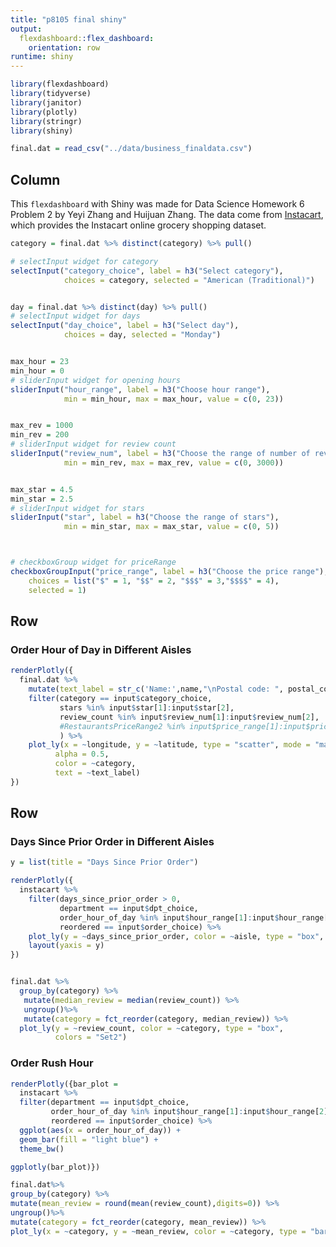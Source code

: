 ```yaml
---
title: "p8105 final shiny"
output: 
  flexdashboard::flex_dashboard:
    orientation: row
runtime: shiny
---
```


```r
library(flexdashboard)
library(tidyverse)
library(janitor)
library(plotly)
library(stringr)
library(shiny)

final.dat = read_csv("../data/business_finaldata.csv") 
```

Column {.sidebar}
-----------------------------------------------------------------------

This `flexdashboard` with Shiny was made for Data Science Homework 6 Problem 2 by Yeyi Zhang and Huijuan Zhang. The data come from [Instacart](http://jeffgoldsmith.com/DSI/dataset_instacart.html), which provides the Instacart online grocery shopping dataset.

```r
category = final.dat %>% distinct(category) %>% pull()

# selectInput widget for category
selectInput("category_choice", label = h3("Select category"),
            choices = category, selected = "American (Traditional)")


day = final.dat %>% distinct(day) %>% pull()
# selectInput widget for days
selectInput("day_choice", label = h3("Select day"),
            choices = day, selected = "Monday")


max_hour = 23
min_hour = 0
# sliderInput widget for opening hours
sliderInput("hour_range", label = h3("Choose hour range"),
            min = min_hour, max = max_hour, value = c(0, 23))


max_rev = 1000
min_rev = 200
# sliderInput widget for review count
sliderInput("review_num", label = h3("Choose the range of number of reviews"),
            min = min_rev, max = max_rev, value = c(0, 3000))


max_star = 4.5
min_star = 2.5
# sliderInput widget for stars
sliderInput("star", label = h3("Choose the range of stars"),
            min = min_star, max = max_star, value = c(0, 5))



# checkboxGroup widget for priceRange
checkboxGroupInput("price_range", label = h3("Choose the price range"), 
    choices = list("$" = 1, "$$" = 2, "$$$" = 3,"$$$$" = 4),
    selected = 1)
```

Row
-----------------------------------------------------------------------

### Order Hour of Day in Different Aisles

```r
renderPlotly({
  final.dat %>%
    mutate(text_label = str_c('Name:',name,"\nPostal code: ", postal_code, '\nAddress: ', address, '\nCategory: ', category)) %>% 
    filter(category == input$category_choice,
           stars %in% input$star[1]:input$star[2],
           review_count %in% input$review_num[1]:input$review_num[2],
           #RestaurantsPriceRange2 %in% input$price_range[1]:input$price_range[2]:input$price_range[3]:input$price_range[4]
           ) %>%
    plot_ly(x = ~longitude, y = ~latitude, type = "scatter", mode = "markers",
          alpha = 0.5, 
          color = ~category,
          text = ~text_label)
})

```

Row {.tabset .tabset-fade}
-----------------------------------------------------------------------

### Days Since Prior Order in Different Aisles

```r
y = list(title = "Days Since Prior Order")

renderPlotly({
  instacart %>%
    filter(days_since_prior_order > 0, 
           department == input$dpt_choice,
           order_hour_of_day %in% input$hour_range[1]:input$hour_range[2],
           reordered == input$order_choice) %>%
    plot_ly(y = ~days_since_prior_order, color = ~aisle, type = "box", colors = "Set1") %>% 
    layout(yaxis = y)
})


final.dat %>% 
  group_by(category) %>%
   mutate(median_review = median(review_count)) %>%
   ungroup()%>%
   mutate(category = fct_reorder(category, median_review)) %>% 
  plot_ly(y = ~review_count, color = ~category, type = "box",
          colors = "Set2")
```

### Order Rush Hour

```r
renderPlotly({bar_plot = 
  instacart %>% 
  filter(department == input$dpt_choice,
         order_hour_of_day %in% input$hour_range[1]:input$hour_range[2],
         reordered == input$order_choice) %>%
  ggplot(aes(x = order_hour_of_day)) +
  geom_bar(fill = "light blue") +
  theme_bw()

ggplotly(bar_plot)})

final.dat%>% 
group_by(category) %>% 
mutate(mean_review = round(mean(review_count),digits=0)) %>% 
ungroup()%>%
mutate(category = fct_reorder(category, mean_review)) %>%  
plot_ly(x = ~category, y = ~mean_review, color = ~category, type = "bar")
```
